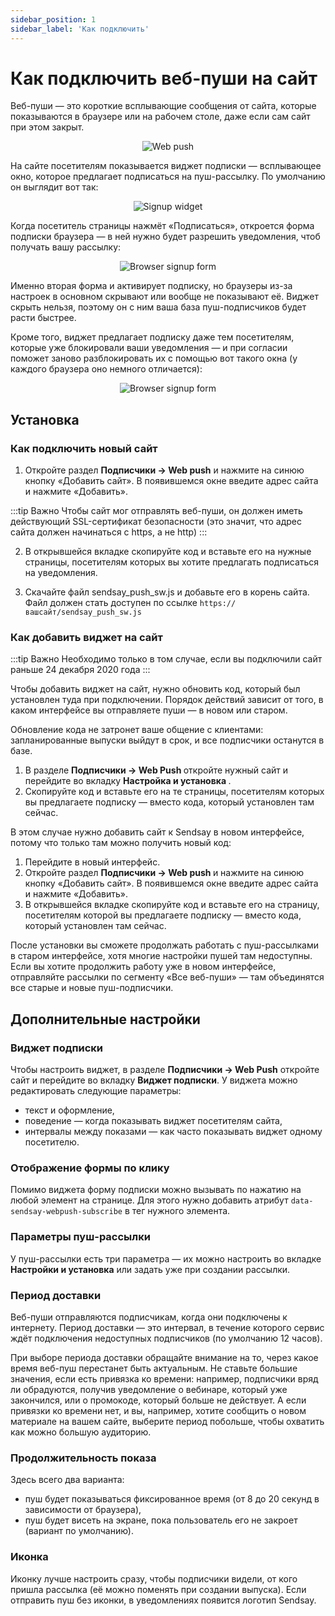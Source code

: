 ```yaml
---
sidebar_position: 1
sidebar_label: 'Как подключить'
---
```



# Как подключить веб-пуши на сайт

Веб-пуши — это короткие всплывающие сообщения от сайта, которые показываются в браузере или на рабочем столе, даже если сам сайт при этом закрыт.

<p align="center">
  <img src={webPush} alt="Web push" />
</p>

На сайте посетителям показывается виджет подписки — всплывающее окно, которое предлагает подписаться на пуш-рассылку. По умолчанию он выглядит вот так:

<p align="center">
  <img src={widget} alt="Signup widget" />
</p>

Когда посетитель страницы нажмёт «Подписаться», откроется форма подписки браузера — в ней нужно будет разрешить уведомления, чтоб получать вашу рассылку:

<p align="center">
  <img src={signupForm} alt="Browser signup form" />
</p>

Именно вторая форма и активирует подписку, но браузеры из-за настроек в основном скрывают или вообще не показывают её. Виджет скрыть нельзя, поэтому он с ним ваша база пуш-подписчиков будет расти быстрее.

Кроме того, виджет предлагает подписку даже тем посетителям, которые уже блокировали ваши уведомления — и при согласии поможет заново разблокировать их с помощью вот такого окна (у каждого браузера оно немного отличается):

<p align="center">
  <img src={widgetUnblocks} alt="Browser signup form" />
</p>

## Установка

### Как подключить новый сайт

1. Откройте раздел **Подписчики → Web push** и нажмите на синюю кнопку «Добавить сайт». В появившемся окне введите адрес сайта и нажмите «Добавить».

:::tip Важно
Чтобы сайт мог отправлять веб-пуши, он должен иметь действующий SSL-сертификат безопасности (это значит, что адрес сайта должен начинаться с https, а не http)
:::

2. В открывшейся вкладке скопируйте код и вставьте его на нужные страницы, посетителям которых вы хотите предлагать подписаться на уведомления.

3. Скачайте файл sendsay_push_sw.js и добавьте его в корень сайта. Файл должен стать доступен по ссылке `https://вашсайт/sendsay_push_sw.js`

### Как добавить виджет на сайт

:::tip Важно
Необходимо только в том случае, если вы подключили сайт раньше 24 декабря 2020 года
:::

Чтобы добавить виджет на сайт, нужно обновить код, который был установлен туда при подключении. Порядок действий зависит от того, в каком интерфейсе вы отправляете пуши — в новом или старом.

Обновление кода не затронет ваше общение с клиентами: запланированные выпуски выйдут в срок, и все подписчики останутся в базе.

<Tabs>
<TabItem value="key1" label="В новом интерфейсе" default>

1. В разделе <b> Подписчики → Web Push </b> откройте нужный сайт и перейдите во вкладку
   <b> Настройка и установка </b>.
2. Скопируйте код и вставьте его на те страницы, посетителям
   которых вы предлагаете подписку — вместо кода, который установлен там сейчас.

</TabItem>
<TabItem value="key2" label="В предыдущем интерфейсе">

В этом случае нужно добавить сайт к Sendsay в новом интерфейсе, потому что только там можно
получить новый код:

1. Перейдите в новый интерфейс.
2. Откройте раздел <b> Подписчики → Web push </b> и нажмите на синюю
   кнопку «Добавить сайт». В появившемся окне введите адрес сайта и нажмите «Добавить».
3. В открывшейся
   вкладке скопируйте код и вставьте его на страницу, посетителям которой вы предлагаете подписку — вместо
   кода, который установлен там сейчас.

После установки вы сможете продолжать работать с пуш-рассылками в старом интерфейсе, хотя многие настройки
пушей там недоступны. Если вы хотите продолжить работу уже в новом интерфейсе, отправляйте рассылки
по сегменту «Все веб-пуши» — там объединятся все старые и новые пуш-подписчики.

</TabItem>
</Tabs>

## Дополнительные настройки

### Виджет подписки

Чтобы настроить виджет, в разделе **Подписчики → Web Push** откройте сайт и перейдите во вкладку **Виджет подписки**. У виджета можно редактировать следующие параметры:

- текст и оформление,
- поведение — когда показывать виджет посетителям сайта,
- интервалы между показами — как часто показывать виджет одному посетителю.

### Отображение формы по клику

Помимо виджета форму подписки можно вызывать по нажатию на любой элемент на странице. Для этого нужно добавить атрибут `data-sendsay-webpush-subscribe` в тег нужного элемента.

### Параметры пуш-рассылки

У пуш-рассылки есть три параметра — их можно настроить во вкладке **Настройки и установка** или задать уже при создании рассылки.

### Период доставки

Веб-пуши отправляются подписчикам, когда они подключены к интернету. Период доставки — это интервал, в течение которого сервис ждёт подключения недоступных подписчиков (по умолчанию 12 часов).

При выборе периода доставки обращайте внимание на то, через какое время веб-пуш перестанет быть актуальным. Не ставьте большие значения, если есть привязка ко времени: например, подписчики вряд ли обрадуются, получив уведомление о вебинаре, который уже закончился, или о промокоде, который больше не действует. А если привязки ко времени нет, и вы, например, хотите сообщить о новом материале на вашем сайте, выберите период побольше, чтобы охватить как можно большую аудиторию.

### Продолжительность показа

Здесь всего два варианта:

- пуш будет показываться фиксированное время (от 8 до 20 секунд в зависимости от браузера),
- пуш будет висеть на экране, пока пользователь его не закроет (вариант по умолчанию).

### Иконка

Иконку лучше настроить сразу, чтобы подписчики видели, от кого пришла рассылка (её можно поменять при создании выпуска). Если отправить пуш без иконки, в уведомлениях появится логотип Sendsay.
